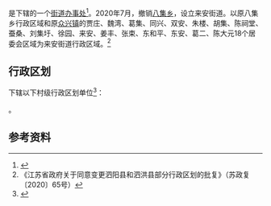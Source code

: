 {{中国乡级行政区|32/13/23/204/000
| 政府驻地 = 来安街8号
| 电话区号 = 527
}}

'''{{PAGENAMEBASE}}'''是{{PRC admin/fullname|32/13/23/204/000|3}}下辖的一个[[街道办事处|街道办事处]]<ref>{{PRC admin/ref sgc|{{PRC admin/parent|32/13/23/204/000}}}}</ref>。2020年7月，撤销[[八集乡|八集乡]]，设立来安街道。以原八集乡行政区域和原[[众兴镇|众兴镇]]的贾庄、魏湾、葛集、同兴、双安、朱楼、胡集、陈祠堂、蚕桑、刘集圩、徐园、来安、姜丰、张束、东和平、东安、葛二、陈大元18个居委会区域为来安街道行政区域。<ref>《江苏省政府关于同意变更泗阳县和泗洪县部分行政区划的批复》（苏政复〔2020〕65号）</ref>

== 行政区划 ==
{{PAGENAMEBASE}}下辖以下村级行政区划单位<ref>{{PRC admin/ref sgc|32/13/23/204/000}}</ref>：

{{PRC admin/children|32/13/23/204/000}}。

== 参考资料 ==
{{reflist}}

{{PRC admin/navcat|32/13/23/204/000}}